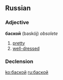 ==Russian==

===Adjective===
'''баской''' (baskój) ''obsolete''

# [[pretty]]
# [[well-dressed]]

===Declension===
{{ru-adjective5|баск|баск|||||о}}

[[ko:баской]]
[[ru:баской]]